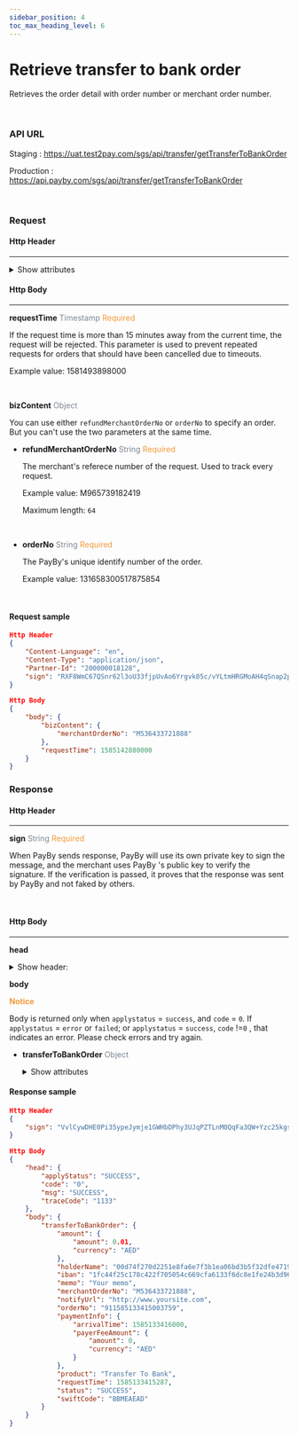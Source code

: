 ```yaml
---
sidebar_position: 4
toc_max_heading_level: 6
---
```



# Retrieve transfer to bank order

Retrieves the order detail with order number or merchant order number.

<br/>

### API URL

Staging : https://uat.test2pay.com/sgs/api/transfer/getTransferToBankOrder

Production : https://api.payby.com/sgs/api/transfer/getTransferToBankOrder

<br/>

### Request

#### Http Header

---


<details>
  <summary>Show attributes</summary>

  <RequestHeader/>
</details>


#### Http Body

---

**requestTime**   <font color = ' #7d8793'>Timestamp</font>   <font color = '#f19938'>Required</font>

If the request time is more than 15 minutes away from the current time, the request will be rejected. This parameter is used to prevent repeated requests for orders that should have been cancelled due to timeouts.

Example value: 1581493898000

<br/>

**bizContent**   <font color = ' #7d8793'>Object</font>  

You can use either `refundMerchantOrderNo`  or `orderNo` to specify an order. But you can't use the two parameters at the same time.

- **refundMerchantOrderNo**   <font color = ' #7d8793'>String</font>    <font color = '#f19938'>Required</font>

  The merchant's referece number of the request. Used to track every request.

  Example value: M965739182419

  Maximum length: `64`
  
  <br/>

- **orderNo**   <font color = ' #7d8793'>String</font>    <font color = '#f19938'>Required</font>

  The PayBy's unique identify number of the order. 

  Example value: 131658300517875854

  <br/>


#### Request sample

```json
Http Header
{
    "Content-Language": "en",
    "Content-Type": "application/json",
    "Partner-Id": "200000018128",
    "sign": "RXF8WmC67QSnr62l3oU33fjpUvAo6Yrgvk05c/vYLtmHRGMoAH4qSnap2pto3mY7KgyP5wkNUsyQXJ/ZwbfccSONLb5zA7Z7q74IsOwdJw3BKXxVWr4tfjkA02Pfcp0cZWjE/Y8jTcbtgdc5VI90LNmkgPWbrSlDbNW8p3NlhnKg+Xfl95SgMBPF9afttsU/2a5jLnZXSVcXoSthxpJ6XkZwd45+jhOjBguT+IC8uLVSNRvwDisRGgf9PYv39OH6ITEhbY2sgjkdzBZBOZlt7awy2vkMEsePsuafwrNhuz7xzjj55PzNzk8+zCUu/791OhC/eFUyGimtDw5mX9cyQw=="
}

Http Body
{
    "body": {
        "bizContent": {
            "merchantOrderNo": "M536433721888"
        },
        "requestTime": 1585142880000
    }
}
```



### Response

#### Http Header

---

**sign**   <font color = ' #7d8793'>String</font>   <font color = '#f19938'>Required</font>

When PayBy sends response, PayBy will use its own private key to sign the message, and the merchant uses PayBy 's public key to verify the signature. If the verification is passed, it proves that the response was sent by PayBy and not faked by others.

<br/>

#### Http Body

---

**head**

  <details>
  <summary>Show header:</summary>
    <ResponseHead />
  </details>


**body** 

**<font color = '#f19938'>Notice</font>**

Body is returned only when `applystatus` = `success`, and `code` = `0`.
If `applystatus` = `error` or `failed`;  or `applystatus` = `success`, `code` !=`0` , that indicates an error. Please check errors and try again.


- **transferToBankOrder**   <font color = ' #7d8793'>Object</font>

  <details>
  <summary>Show attributes</summary>
    <TransferToBankOrder />
  </details>


#### Response sample

```json
Http Header
{
    "sign": "VvlCywDHE0Pi35ypeJymje1GWHbDPhy3UJqPZTLnM0QqFa3QW+Yzc25kgsrB9t58c2oRdWo+stcvMhOeOgbrXNOhLAECD5bpSr2L1xEVhowd1k8tNlq+w2WhzUM0A77YVO2wapqqtBvsFi09o/ix7gCyX+850oLLxEEbbBR48fufVJxcOQ4y7bdkSufd+9gY4vdcJYMmnToSVQ72ObekhyZiXhT5zfnHjbFYGGpRXh/HvDiE+OGdTDYmHH4Ui+funH9kCg291/pWIV8Yp0hIQJ29cuJyCYsm1brkLopU1eak7fgculNo5SnCZH9nTIHYsIQtsMAXgI8q0MecBR2ovw=="
}

Http Body
{
    "head": {
        "applyStatus": "SUCCESS",
        "code": "0",
        "msg": "SUCCESS",
        "traceCode": "1133"
    },
    "body": {
        "transferToBankOrder": {
            "amount": {
                "amount": 0.01,
                "currency": "AED"
            },
            "holderName": "00d74f270d2251e8fa6e7f3b1ea06bd3b5f32dfe4719f9df60982c55b24e4898",
            "iban": "1fc44f25c178c422f705054c669cfa6133f6dc8e1fe24b3d96f847667db8b92c", 			"beneficiaryAddress": "ec36f7ed0f1095595da9a506c1cb352c9b89b69c4ceb2c562128c7241661afde",
            "memo": "Your memo",
            "merchantOrderNo": "M536433721888",
            "notifyUrl": "http://www.yoursite.com",
            "orderNo": "911585133415003759",
            "paymentInfo": {
                "arrivalTime": 1585133416000,
                "payerFeeAmount": {
                    "amount": 0,
                    "currency": "AED"
                }
            },
            "product": "Transfer To Bank",
            "requestTime": 1585133415287,
            "status": "SUCCESS",
            "swiftCode": "BBMEAEAD"
        }
    }
}
```

